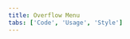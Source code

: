 ```yaml
---
title: Overflow Menu
tabs: ['Code', 'Usage', 'Style']
---
```


<ComponentCode
    name="Overflow Menu"
    component="overflow-menu" 
    variation="overflow-menu"
    experimental
    hasReactVersion
    >
</ComponentCode>
<ComponentDocs component="overflow-menu" experimental></ComponentDocs>
